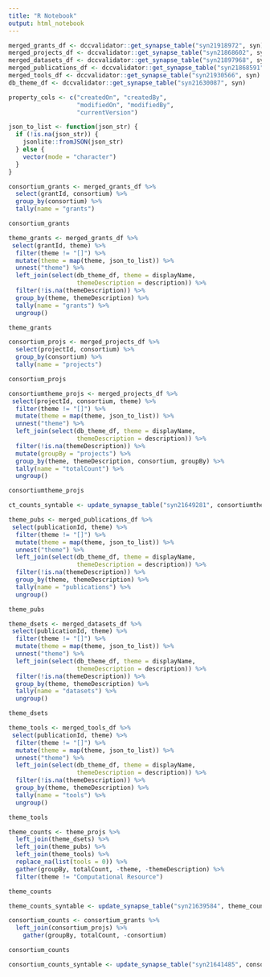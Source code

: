```yaml
---
title: "R Notebook"
output: html_notebook
---
```


```r
merged_grants_df <- dccvalidator::get_synapse_table("syn21918972", syn)
merged_projects_df <- dccvalidator::get_synapse_table("syn21868602", syn)
merged_datasets_df <- dccvalidator::get_synapse_table("syn21897968", syn)
merged_publications_df <- dccvalidator::get_synapse_table("syn21868591", syn)
merged_tools_df <- dccvalidator::get_synapse_table("syn21930566", syn)
db_theme_df <- dccvalidator::get_synapse_table("syn21630087", syn)

property_cols <- c("createdOn", "createdBy",
                   "modifiedOn", "modifiedBy",
                   "currentVersion")
```


```r
json_to_list <- function(json_str) {
  if (!is.na(json_str)) {
    jsonlite::fromJSON(json_str)
  } else {
    vector(mode = "character")
  }
}
```

```r

consortium_grants <- merged_grants_df %>% 
  select(grantId, consortium) %>% 
  group_by(consortium) %>% 
  tally(name = "grants")

consortium_grants
```

```r
theme_grants <- merged_grants_df %>% 
 select(grantId, theme) %>% 
  filter(theme != "[]") %>% 
  mutate(theme = map(theme, json_to_list)) %>% 
  unnest("theme") %>% 
  left_join(select(db_theme_df, theme = displayName, 
                   themeDescription = description)) %>% 
  filter(!is.na(themeDescription)) %>%  
  group_by(theme, themeDescription) %>% 
  tally(name = "grants") %>% 
  ungroup()

theme_grants
```

```r
consortium_projs <- merged_projects_df %>% 
  select(projectId, consortium) %>% 
  group_by(consortium) %>% 
  tally(name = "projects")

consortium_projs
```


```r
consortiumtheme_projs <- merged_projects_df %>% 
 select(projectId, consortium, theme) %>% 
  filter(theme != "[]") %>% 
  mutate(theme = map(theme, json_to_list)) %>% 
  unnest("theme") %>% 
  left_join(select(db_theme_df, theme = displayName, 
                   themeDescription = description)) %>% 
  filter(!is.na(themeDescription)) %>%  
  mutate(groupBy = "projects") %>% 
  group_by(theme, themeDescription, consortium, groupBy) %>% 
  tally(name = "totalCount") %>% 
  ungroup()

consortiumtheme_projs
```



```r
ct_counts_syntable <- update_synapse_table("syn21649281", consortiumtheme_projs, syn, syntab)
```



```r
theme_pubs <- merged_publications_df %>% 
 select(publicationId, theme) %>% 
  filter(theme != "[]") %>% 
  mutate(theme = map(theme, json_to_list)) %>% 
  unnest("theme") %>% 
  left_join(select(db_theme_df, theme = displayName, 
                   themeDescription = description)) %>% 
  filter(!is.na(themeDescription)) %>%  
  group_by(theme, themeDescription) %>% 
  tally(name = "publications") %>% 
  ungroup()

theme_pubs
```

```r
theme_dsets <- merged_datasets_df %>% 
 select(publicationId, theme) %>% 
  filter(theme != "[]") %>% 
  mutate(theme = map(theme, json_to_list)) %>% 
  unnest("theme") %>% 
  left_join(select(db_theme_df, theme = displayName, 
                   themeDescription = description)) %>% 
  filter(!is.na(themeDescription)) %>%  
  group_by(theme, themeDescription) %>% 
  tally(name = "datasets") %>% 
  ungroup()

theme_dsets
```

```r
theme_tools <- merged_tools_df %>% 
 select(publicationId, theme) %>% 
  filter(theme != "[]") %>% 
  mutate(theme = map(theme, json_to_list)) %>% 
  unnest("theme") %>% 
  left_join(select(db_theme_df, theme = displayName, 
                   themeDescription = description)) %>% 
  filter(!is.na(themeDescription)) %>%  
  group_by(theme, themeDescription) %>% 
  tally(name = "tools") %>% 
  ungroup()

theme_tools
```

```r
theme_counts <- theme_projs %>% 
  left_join(theme_dsets) %>% 
  left_join(theme_pubs) %>% 
  left_join(theme_tools) %>% 
  replace_na(list(tools = 0)) %>% 
  gather(groupBy, totalCount, -theme, -themeDescription) %>% 
  filter(theme != "Computational Resource")

theme_counts
```


```r
theme_counts_syntable <- update_synapse_table("syn21639584", theme_counts, syn, syntab)
```

```r
consortium_counts <- consortium_grants %>% 
  left_join(consortium_projs) %>% 
    gather(groupBy, totalCount, -consortium)

consortium_counts
```

```r
consortium_counts_syntable <- update_synapse_table("syn21641485", consortium_counts, syn, syntab)
```


